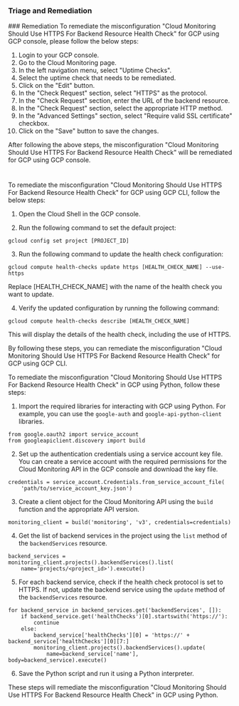 
### Triage and Remediation
<Tabs>
<Tab title='Remediation'>
### Remediation

<AccordionGroup>
<Accordion title='Using Console' defaultOpen='true'>
To remediate the misconfiguration "Cloud Monitoring Should Use HTTPS For Backend Resource Health Check" for GCP using GCP console, please follow the below steps:

1. Login to your GCP console.
2. Go to the Cloud Monitoring page.
3. In the left navigation menu, select "Uptime Checks".
4. Select the uptime check that needs to be remediated.
5. Click on the "Edit" button.
6. In the "Check Request" section, select "HTTPS" as the protocol.
7. In the "Check Request" section, enter the URL of the backend resource.
8. In the "Check Request" section, select the appropriate HTTP method.
9. In the "Advanced Settings" section, select "Require valid SSL certificate" checkbox.
10. Click on the "Save" button to save the changes.

After following the above steps, the misconfiguration "Cloud Monitoring Should Use HTTPS For Backend Resource Health Check" will be remediated for GCP using GCP console.

#
</Accordion>

<Accordion title='Using CLI'>
To remediate the misconfiguration "Cloud Monitoring Should Use HTTPS For Backend Resource Health Check" for GCP using GCP CLI, follow the below steps:

1. Open the Cloud Shell in the GCP console.

2. Run the following command to set the default project:

```
gcloud config set project [PROJECT_ID]
```

3. Run the following command to update the health check configuration:

```
gcloud compute health-checks update https [HEALTH_CHECK_NAME] --use-https
```

Replace [HEALTH_CHECK_NAME] with the name of the health check you want to update.

4. Verify the updated configuration by running the following command:

```
gcloud compute health-checks describe [HEALTH_CHECK_NAME]
```

This will display the details of the health check, including the use of HTTPS.

By following these steps, you can remediate the misconfiguration "Cloud Monitoring Should Use HTTPS For Backend Resource Health Check" for GCP using GCP CLI.
</Accordion>

<Accordion title='Using Python'>
To remediate the misconfiguration "Cloud Monitoring Should Use HTTPS For Backend Resource Health Check" in GCP using Python, follow these steps:

1. Import the required libraries for interacting with GCP using Python. For example, you can use the `google-auth` and `google-api-python-client` libraries.

```
from google.oauth2 import service_account
from googleapiclient.discovery import build
```

2. Set up the authentication credentials using a service account key file. You can create a service account with the required permissions for the Cloud Monitoring API in the GCP console and download the key file.

```
credentials = service_account.Credentials.from_service_account_file(
    'path/to/service_account_key.json')
```

3. Create a client object for the Cloud Monitoring API using the `build` function and the appropriate API version.

```
monitoring_client = build('monitoring', 'v3', credentials=credentials)
```

4. Get the list of backend services in the project using the `list` method of the `backendServices` resource.

```
backend_services = monitoring_client.projects().backendServices().list(
    name='projects/<project_id>').execute()
```

5. For each backend service, check if the health check protocol is set to HTTPS. If not, update the backend service using the `update` method of the `backendServices` resource.

```
for backend_service in backend_services.get('backendServices', []):
    if backend_service.get('healthChecks')[0].startswith('https://'):
        continue
    else:
        backend_service['healthChecks'][0] = 'https://' + backend_service['healthChecks'][0][7:]
        monitoring_client.projects().backendServices().update(
            name=backend_service['name'], body=backend_service).execute()
```

6. Save the Python script and run it using a Python interpreter.

These steps will remediate the misconfiguration "Cloud Monitoring Should Use HTTPS For Backend Resource Health Check" in GCP using Python.
</Accordion>

</AccordionGroup>
</Tab>
</Tabs>
